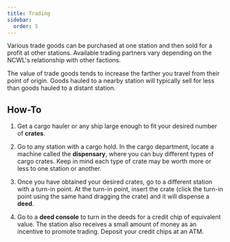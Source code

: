 ```yaml
---
title: Trading
sidebar:
  order: 5
---
```


Various trade goods can be purchased at one station and then sold for a profit at other stations. Available trading partners vary depending on the NCWL's relationship with other factions.

The value of trade goods tends to increase the farther you travel from their point of origin. Goods hauled to a nearby station will typically sell for less than goods hauled to a distant station.

## How-To

1. Get a cargo hauler or any ship large enough to fit your desired number of **crates**.

2. Go to any station with a cargo hold. In the cargo department, locate a machine called the **dispensary**, where you can buy different types of cargo crates. Keep in mind each type of crate may be worth more or less to one station or another.

3. Once you have obtained your desired crates, go to a different station with a turn-in point. At the turn-in point, insert the crate (click the turn-in point using the same hand dragging the crate) and it will dispense a **deed**.

4. Go to a **deed console** to turn in the deeds for a credit chip of equivalent value. The station also receives a small amount of money as an incentive to promote trading. Deposit your credit chips at an ATM.
